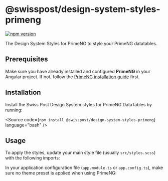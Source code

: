 
<Meta of={GettingStartedStories} />

# @swisspost/design-system-styles-primeng

[![npm version](https://badge.fury.io/js/@swisspost%2Fdesign-system-styles-primeng.svg)](https://badge.fury.io/js/@swisspost%2Fdesign-system-styles-primeng)

The Design System Styles for PrimeNG to style your PrimeNG datatables.

## Prerequisites

Make sure you have already installed and configured **PrimeNG** in your Angular project.
If not, follow the <a href="https://primeng.org/installation">PrimeNG installation guide</a> first.

## Installation

Install the Swiss Post Design System styles for PrimeNG DataTables by running:

<Source code={`npm install @swisspost/design-system-styles-primeng`} language="bash" />

## Usage

To apply the styles, update your main style file (usually `src/styles.scss`) with the following imports:

<Source code={PrimeNGStyleImportsSample} language="scss" />

In your application configuration file (`app.module.ts` or `app.config.ts`),
make sure no theme preset is applied when using PrimeNG:

<Source code={PrimeNGProviderSample} language="typescript" />
